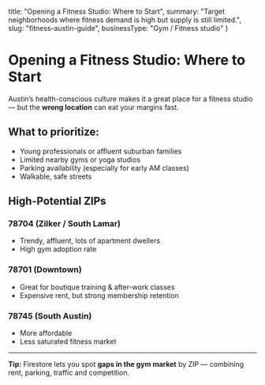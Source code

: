   title: "Opening a Fitness Studio: Where to Start",
  summary: "Target neighborhoods where fitness demand is high but supply is still limited.",
  slug: "fitness-austin-guide",
  businessType: "Gym / Fitness studio"
}

# Opening a Fitness Studio: Where to Start

Austin’s health-conscious culture makes it a great place for a fitness studio — but the **wrong location** can eat your margins fast.

## What to prioritize:

- Young professionals or affluent suburban families
- Limited nearby gyms or yoga studios
- Parking availability (especially for early AM classes)
- Walkable, safe streets

## High-Potential ZIPs

### 78704 (Zilker / South Lamar)

- Trendy, affluent, lots of apartment dwellers
- High gym adoption rate

### 78701 (Downtown)

- Great for boutique training & after-work classes
- Expensive rent, but strong membership retention

### 78745 (South Austin)

- More affordable
- Less saturated fitness market

---

**Tip:** Firestore lets you spot **gaps in the gym market** by ZIP — combining rent, parking, traffic and competition.
